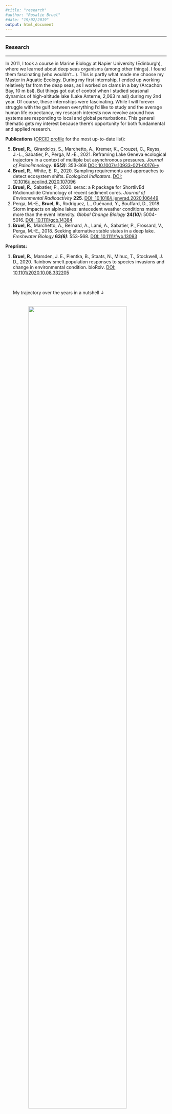 ```yaml
---
#title: "research"
#author: "Rosalie Bruel"
#date: "19/02/2019"
output: html_document
---
```


<!-- Global site tag (gtag.js) - Google Analytics -->
<script async src="https://www.googletagmanager.com/gtag/js?id=UA-134870808-1"></script>
<script>
  window.dataLayer = window.dataLayer || [];
  function gtag(){dataLayer.push(arguments);}
  gtag('js', new Date());

  gtag('config', 'UA-134870808-1');
</script>

<style>
# space between paragraph, small or big
p.small {
  line-height: 0.7;
}
p.big {
  line-height: 1.8;
}
</style>


***  


### Research
***
<p class="big">
In 2011, I took a course in Marine Biology at Napier University (Edinburgh), where we learned about deep seas organisms (among other things). I found them fascinating (who wouldn't...). This is partly what made me choose my Master in Aquatic Ecology. During my first internship, I ended up working relatively far from the deap seas, as I worked on clams in a bay (Arcachon Bay, 10 m bsl). But things got out of control when I studied seasonal dynamics of high-altitude lake (Lake Anterne, 2,063 m asl) during my 2nd year. Of course, these internships were fascinating. While I will forever struggle with the gulf between everything I'd like to study and the average human life expectancy, my research interests now revolve around how systems are responding to local and global perturbations. This general thematic gets my interest because there's opportunity for both fundamental and applied research.

<head><b>Publications</b> (<a href="https://orcid.org/0000-0001-8351-7539" target="_blank">ORCID profile</a> for the most up-to-date list):</head> 


<ol reversed>
<li><b>Bruel, R.</b>, Girardclos, S., Marchetto, A., Kremer, K., Crouzet, C., Reyss, J.-L., Sabatier, P., Perga, M.-E., 2021. Reframing Lake Geneva ecological trajectory in a context of multiple but asynchronous pressures. _Journal of Paleolimnology_. <b>65*(3)*</b>: 353-368 <a href="rdcu.be/cekeX ">DOI: 10.1007/s10933-021-00176-y</a></li>

<li><b>Bruel, R.</b>, White, E. R., 2020. Sampling requirements and approaches to detect ecosystem shifts. _Ecological Indicators_. <a href="https://authors.elsevier.com/sd/article/S1470-160X(20)31035-9">DOI: 10.1016/j.ecolind.2020.107096</a></li>

<li><b>Bruel, R.</b>, Sabatier, P., 2020. serac: a R package for ShortlivEd RAdionuclide Chronology of recent sediment cores. _Journal of Environmental Radioactivity_ <b>225</b>. <a href="https://www.sciencedirect.com/science/article/abs/pii/S0265931X20306950">DOI: 10.1016/j.jenvrad.2020.106449</a></li>

<li>Perga, M.-E., <b>Bruel, R.</b>, Rodriguez, L., Guénand, Y., Bouffard, D., 2018. Storm impacts on alpine lakes: antecedent weather conditions matter more than the event intensity. _Global Change Biology_ <b>24*(10)*</b>: 5004-5016. <a href="https://doi.org/10.1111/gcb.14384"> DOI: 10.1111/gcb.14384</a>
&nbsp;&nbsp;&nbsp;&nbsp;</li>

<li><b>Bruel, R.</b>, Marchetto, A., Bernard, A., Lami, A., Sabatier, P., Frossard, V., Perga, M.-E., 2018. Seeking alternative stable states in a deep lake. _Freshwater Biology_ <b>63*(6)*</b>: 553-568. <a href="https://doi.org/10.1111/fwb.13093">DOI: 10.1111/fwb.13093 </a><br></li>
</ol>



<head><b>Preprints:</b></head>
&nbsp;&nbsp;&nbsp;&nbsp;
<ol reversed>
<li><b>Bruel, R.</b>, Marsden, J. E., Pientka, B., Staats, N., Mihuc, T., Stockwell, J. D., 2020. Rainbow smelt population responses to species invasions and change in environmental condition. bioRxiv. <a href="https://www.biorxiv.org/content/10.1101/2020.10.08.332205v1">DOI: 10.1101/2020.10.08.332205</a></li>


<br>



My trajectory over the years in a nutshell ↓

<img src="images/research_interests.png" style="width:80%; margin-left: 10%; margin-right: 10%; margin-bottom: 20px; margin-top: 20px" align="center">

</p>
